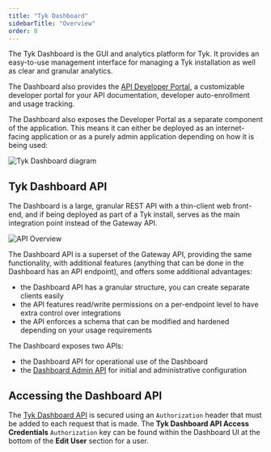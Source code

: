 ```yaml
---
title: "Tyk Dashboard"
sidebarTitle: "Overview"
order: 8
---
```


The Tyk Dashboard is the GUI and analytics platform for Tyk. It provides an easy-to-use management interface for managing a Tyk installation as well as clear and granular analytics.

The Dashboard also provides the [API Developer Portal](/5.6/tyk-developer-portal), a customizable developer portal for your API documentation, developer auto-enrollment and usage tracking.

The Dashboard also exposes the Developer Portal as a separate component of the application. This means it can either be deployed as an internet-facing application or as a purely admin application depending on how it is being used:

<img src="/img/diagrams/tyk-selfmanaged-architecture-dashboard.png" alt="Tyk Dashboard diagram" />

## Tyk Dashboard API
The Dashboard is a large, granular REST API with a thin-client web front-end, and if being deployed as part of a Tyk install, serves as the main integration point instead of the Gateway API.

<img src="/img/diagrams/dashboardapi2.png" alt="API Overview" />

The Dashboard API is a superset of the Gateway API, providing the same functionality, with additional features (anything that can be done in the Dashboard has an API endpoint), and offers some additional advantages:
 - the Dashboard API has a granular structure, you can create separate clients easily
 - the API features read/write permissions on a per-endpoint level to have extra control over integrations
 - the API enforces a schema that can be modified and hardened depending on your usage requirements

The Dashboard exposes two APIs:
 - the Dashboard API for operational use of the Dashboard
 - the [Dashboard Admin API](/5.6/basic-config-and-security/security/dashboard/dashboard-admin-api) for initial and administrative configuration

## Accessing the Dashboard API
The [Tyk Dashboard API](/5.6/tyk-dashboard-api) is secured using an `Authorization` header that must be added to each request that is made. The **Tyk Dashboard API Access Credentials** `Authorization` key can be found within the Dashboard UI at the bottom of the **Edit User** section for a user.
